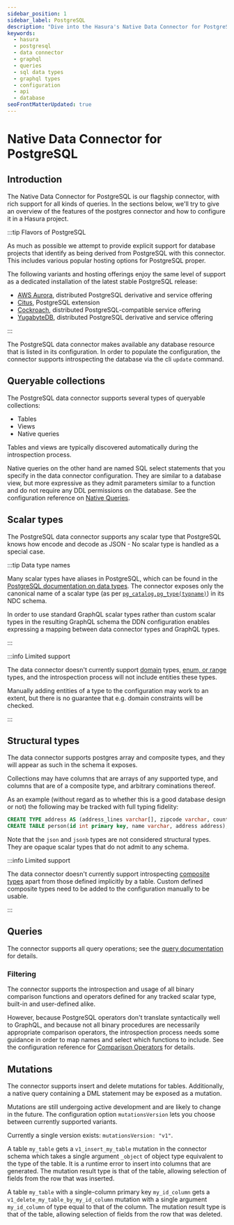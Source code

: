 ```yaml
---
sidebar_position: 1
sidebar_label: PostgreSQL
description: "Dive into the Hasura's Native Data Connector for PostgreSQL."
keywords:
  - hasura
  - postgresql
  - data connector
  - graphql
  - queries
  - sql data types
  - graphql types
  - configuration
  - api
  - database
seoFrontMatterUpdated: true
---
```


# Native Data Connector for PostgreSQL

## Introduction

The Native Data Connector for PostgreSQL is our flagship connector, with rich support for all kinds of queries. In the
sections below, we'll try to give an overview of the features of the postgres connector and how to configure it in a
Hasura project.

:::tip Flavors of PostgreSQL

As much as possible we attempt to provide explicit support for database projects that identify as being derived from
PostgreSQL with this connector. This includes various popular hosting options for PostgreSQL proper.

The following variants and hosting offerings enjoy the same level of support as a dedicated installation of the latest
stable PostgreSQL release:

* [AWS Aurora][AWS Aurora], distributed PostgreSQL derivative and service offering
* [Citus][Citus], PostgreSQL extension
* [Cockroach][Cockroach], distributed PostgreSQL-compatible service offering
* [YugabyteDB][YugabyteDB], distributed PostgreSQL derivative and service offering

:::

The PostgreSQL data connector makes available any database resource that is listed in its configuration. In order to
populate the configuration, the connector supports introspecting the database via the cli `update` command.

## Queryable collections

The PostgreSQL data connector supports several types of queryable collections:

* Tables
* Views
* Native queries

Tables and views are typically discovered automatically during the introspection process.

Native queries on the other hand are named SQL select statements that you specify in the data connector configuration.
They are similar to a database view, but more expressive as they admit parameters similar to a function and do not
require any DDL permissions on the database. See the configuration reference on [Native Queries](config.mdx#native-queries).

## Scalar types

The PostgreSQL data connector supports any scalar type that PostgreSQL knows how encode and decode as JSON - No scalar
type is handled as a special case.


:::tip Data type names

Many scalar types have aliases in PostgreSQL, which can be found in the [PostgreSQL documentation on data
types][PostgreSQL: data types].
The connector exposes only the canonical name of a scalar type (as per [`pg_catalog.pg_type(typname)`][PostgreSQL:
pg_type]) in its NDC schema. 

In order to use standard GraphQL scalar types rather than custom scalar types in the resulting GraphQL schema the DDN
configuration enables expressing a mapping between data connector types and GraphQL types.

:::

:::info Limited support

The data connector doesn't currently support [domain][PostgreSQL: CREATE DOMAIN] types, [enum, or range][PostgreSQL:
CREATE TYPE] types, and the introspection process will not include entities these types.

Manually adding entities of a type to the configuration may work to an extent, but there is no guarantee that
e.g. domain constraints will be checked.

:::

## Structural types

The data connector supports postgres array and composite types, and they will appear as such in the schema it exposes.

Collections may have columns that are arrays of any supported type, and columns that are of a composite type, and
arbitrary cominations thereof.

As an example (without regard as to whether this is a good database design or not) the following may be tracked
with full typing fidelity:

```sql
CREATE TYPE address AS (address_lines varchar[], zipcode varchar, country varchar);
CREATE TABLE person(id int primary key, name varchar, address address);
```

Note that the `json` and `jsonb` types are not considered structural types. They are opaque scalar types that do not
admit to any schema.

:::info Limited support

The data connector doesn't currently support introspecting [composite types][PostgreSQL: CREATE TYPE] apart from those
defined implicitly by a table. Custom defined composite types need to be added to the configuration manually to be
usable.

:::

## Queries

The connector supports all query operations; see the [query documentation](/graphql-api/queries/index.mdx) for details.

### Filtering

The connector supports the introspection and usage of all binary comparison functions and operators defined for any
tracked scalar type, built-in and user-defined alike.

However, because PostgreSQL operators don't translate syntactically well to GraphQL, and because not all binary
procedures are necessarily appropriate comparison operators, the introspection process needs some guidance in order to
map names and select which functions to include. See the configuration reference for [Comparison
Operators](config#comparison-operators) for details.

## Mutations

The connector supports insert and delete mutations for tables. Additionally, a native query containing a DML statement
may be exposed as a mutation.

Mutations are still undergoing active development and are likely to change in the future. The configuration option
`mutationsVersion` lets you choose between currently supported variants.

Currently a single version exists: `mutationsVersion: "v1"`.

A table `my_table` gets a `v1_insert_my_table` mutation in the connector schema which takes a single argument `_object`
of object type equivalent to the type of the table. It is a runtime error to insert into columns that are generated. The
mutation result type is that of the table, allowing selection of fields from the row that was inserted.

A table `my_table` with a single-column primary key `my_id_column` gets a `v1_delete_my_table_by_my_id_column` mutation
with a single argument `my_id_column` of type equal to that of the column. The mutation result type is that of the
table, allowing selection of fields from the row that was deleted.

[PostgreSQL: pg_type]: https://www.postgresql.org/docs/current/catalog-pg-type.html
[PostgreSQL: data types]: https://www.postgresql.org/docs/current/datatype.html
[PostgreSQL: CREATE DOMAIN]: https://www.postgresql.org/docs/current/sql-createdomain.html
[PostgreSQL: CREATE TYPE]: https://www.postgresql.org/docs/current/sql-createtype.html
[AWS Aurora]: https://aws.amazon.com/rds/aurora/
[Citus]: https://citusdata.com
[Cockroach]: https://cockroachlabs.com
[YugabyteDB]: https://yugabyte.com
